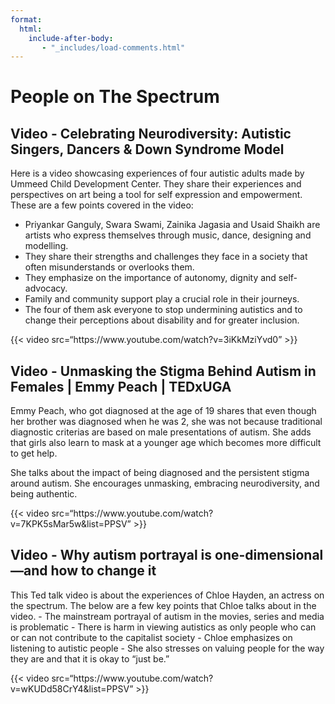 ```yaml
---
format:
  html:
    include-after-body:
       - "_includes/load-comments.html"
---
```


# People on The Spectrum

## Video - Celebrating Neurodiversity: Autistic Singers, Dancers & Down Syndrome Model 

Here is a video showcasing experiences of four autistic adults made by Ummeed Child Development Center. They share their experiences and perspectives on art being a tool for self expression and empowerment.
These are a few points covered in the video:

- Priyankar Ganguly, Swara Swami, Zainika Jagasia and Usaid Shaikh are artists who express themselves through music, dance, designing and modelling.
- They share their strengths and challenges they face in a society that often misunderstands or overlooks them.
- They emphasize on the importance of autonomy, dignity and self-advocacy.
- Family and community support play a crucial role in their journeys.
- The four of them ask everyone to stop undermining autistics and to change their perceptions about disability and for greater inclusion.

{{< video src="https://www.youtube.com/watch?v=3iKkMziYvd0" >}}

## Video - Unmasking the Stigma Behind Autism in Females | Emmy Peach | TEDxUGA

Emmy Peach, who got diagnosed at the age of 19 shares that even though her brother was diagnosed when he was 2, she was not because traditional diagnostic criterias are based on male presentations of autism. She adds that girls also learn to mask at a younger age which becomes more difficult to get help. 

She talks about the impact of being diagnosed and the persistent stigma around autism. She encourages unmasking, embracing neurodiversity, and being authentic.

{{< video src="https://www.youtube.com/watch?v=7KPK5sMar5w&list=PPSV" >}}

## Video - Why autism portrayal is one-dimensional—and how to change it

This Ted talk video is about the experiences of Chloe Hayden, an actress on the spectrum. The below are a few key points that Chloe talks about in the video.
- The mainstream portrayal of autism in the movies, series and media is problematic
- There is harm in viewing autistics as only people who can or can not contribute to the capitalist society
- Chloe emphasizes on listening to autistic people
- She also stresses on valuing people for the way they are and that it is okay to "just be."

{{< video src="https://www.youtube.com/watch?v=wKUDd58CrY4&list=PPSV" >}}
